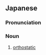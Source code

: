 ==Japanese==
{{ja-kanjitab|き|りつ|せい|yomi=on}}

===Pronunciation===
{{ja-pron|きりつせい|y=on}}

===Noun===
{{ja-noun|きりつせい}}

# [[orthostatic]]